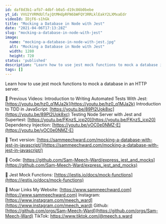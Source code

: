 ```yaml
---
id: daf8d3b1-afb7-4dbf-b0a5-d19c86b0bebe
yt_id: VVU2YVRMdUlfajQtMHdpRFN6bWFQY3RRLklEakY2LXMxaEdr
videoId: IDjF6-s1hGk
title: "Mocking a Database in Node with Jest"
date: "2021-04-06T17:13:28Z"
slug: "mocking-a-database-in-node-with-jest"
image: 
  name: "mocking-a-database-in-node-with-jest.jpg"
  alt: "Mocking a Database in Node with Jest"
  width: 1280
  height: 720
status: 'published'
description: "Learn how to use jest mock functions to mock a database in an HTTP server. "
tags: []
---
```


Learn how to use jest mock functions to mock a database in an HTTP server. 

🔗  Previous Videos:
Introduction to Writing Automated Tests With Jest: [https://youtu.be/hz0_q1MJa2k](https://youtu.be/hz0_q1MJa2k)
Introduction to TDD in JavaScript: [https://youtu.be/89Pl2Uok8xc](https://youtu.be/89Pl2Uok8xc)
Testing Node Server with Jest and Supertest: [https://youtu.be/FKnzS_icp20](https://youtu.be/FKnzS_icp20)
Dependency Injection: [https://youtu.be/yOC0e0NMZ-E](https://youtu.be/yOC0e0NMZ-E)

🔗  Text version:
[https://sammeechward.com/mocking-a-database-with-jest-in-javascript/](https://sammeechward.com/mocking-a-database-with-jest-in-javascript/)

🔗 Code:
[https://github.com/Sam-Meech-Ward/express_jest_and_mocks](https://github.com/Sam-Meech-Ward/express_jest_and_mocks)

🔗 Jest Mock Functions:
[https://jestjs.io/docs/mock-functions](https://jestjs.io/docs/mock-functions)

🔗 Moar Links
My Website: [https://www.sammeechward.com](https://www.sammeechward.com)
Instagram: [https://www.instagram.com/meech_ward](https://www.instagram.com/meech_ward)
Github: [https://github.com/orgs/Sam-Meech-Ward](https://github.com/orgs/Sam-Meech-Ward)
TikTok: https://www.tiktok.com/@meech.s.ward
